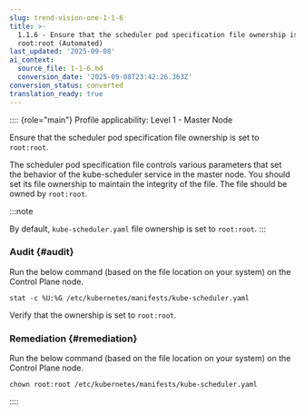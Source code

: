 ```yaml
---
slug: trend-vision-one-1-1-6
title: >-
  1.1.6 - Ensure that the scheduler pod specification file ownership is set to
  root:root (Automated)
last_updated: '2025-09-08'
ai_context:
  source_file: 1-1-6.md
  conversion_date: '2025-09-08T23:42:26.363Z'
conversion_status: converted
translation_ready: true
---
```


:::: {role="main"}
Profile applicability: Level 1 - Master Node

Ensure that the scheduler pod specification file ownership is set to `root:root`.

The scheduler pod specification file controls various parameters that set the behavior of the kube-scheduler service in the master node. You should set its file ownership to maintain the integrity of the file. The file should be owned by `root:root`.

:::note

By default, `kube-scheduler.yaml` file ownership is set to `root:root`.
:::

### Audit {#audit}

Run the below command (based on the file location on your system) on the Control Plane node.

``` codeblock
stat -c %U:%G /etc/kubernetes/manifests/kube-scheduler.yaml
```

Verify that the ownership is set to `root:root`.

### Remediation {#remediation}

Run the below command (based on the file location on your system) on the Control Plane node.

``` codeblock
chown root:root /etc/kubernetes/manifests/kube-scheduler.yaml
```
::::
